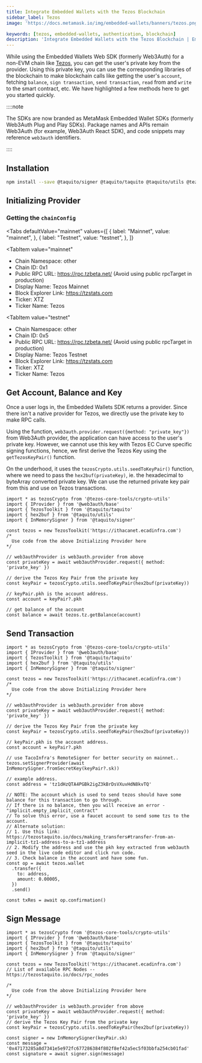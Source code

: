 ```yaml
---
title: Integrate Embedded Wallets with the Tezos Blockchain
sidebar_label: Tezos
image: 'https://docs.metamask.io/img/embedded-wallets/banners/tezos.png'

keywords: [tezos, embedded-wallets, authentication, blockchain]
description: 'Integrate Embedded Wallets with the Tezos Blockchain | Embedded Wallets'
---
```



While using the Embedded Wallets Web SDK (formerly Web3Auth) for a non-EVM chain like [Tezos](https://tezos.com/), you can get the user's private key from the provider. Using this private key, you can use the corresponding libraries of the blockchain to make blockchain calls like getting the user's `account`, fetching `balance`, `sign transaction`, `send transaction`, `read` from and `write` to the smart contract, etc. We have highlighted a few methods here to get you started quickly.

::::note

The SDKs are now branded as MetaMask Embedded Wallet SDKs (formerly Web3Auth Plug and Play SDKs). Package names and APIs remain Web3Auth (for example, Web3Auth React SDK), and code snippets may reference `web3auth` identifiers.

::::

## Installation

```bash npm2yarn
npm install --save @taquito/signer @taquito/taquito @taquito/utils @tezos-core-tools/crypto-utils
```

## Initializing Provider

### Getting the `chainConfig`

<Tabs
 defaultValue="mainnet"
  values={[
    { label: "Mainnet", value: "mainnet", },
    { label: "Testnet", value: "testnet", },
  ]}
>
<TabItem
  value="mainnet"
>

- Chain Namespace: other
- Chain ID: 0x1
- Public RPC URL: https://rpc.tzbeta.net/ (Avoid using public rpcTarget in production)
- Display Name: Tezos Mainnet
- Block Explorer Link: https://tzstats.com
- Ticker: XTZ
- Ticker Name: Tezos

</TabItem>

<TabItem
  value="testnet"
>

- Chain Namespace: other
- Chain ID: 0x5
- Public RPC URL: https://rpc.tzbeta.net/ (Avoid using public rpcTarget in production)
- Display Name: Tezos Testnet
- Block Explorer Link: https://tzstats.com
- Ticker: XTZ
- Ticker Name: Tezos

</TabItem>
</Tabs>

## Get Account, Balance and Key

Once a user logs in, the Embedded Wallets SDK returns a provider. Since there isn't a native provider for Tezos, we directly use the private key to make RPC calls.

Using the function, `web3auth.provider.request({method: "private_key"})` from Web3Auth provider, the application can have access to the user's private key. However, we cannot use this key with Tezos EC Curve specific signing functions, hence, we first derive the Tezos Key using the `getTezosKeyPair()` function.

On the underhood, it uses the `tezosCrypto.utils.seedToKeyPair()` function, where we need to pass the `hex2buf(privateKey)`, ie. the hexadecimal to byteArray converted private key. We can use the returned private key pair from this and use on Tezos transactions.

```tsx
import * as tezosCrypto from '@tezos-core-tools/crypto-utils'
import { IProvider } from '@web3auth/base'
import { TezosToolkit } from '@taquito/taquito'
import { hex2buf } from '@taquito/utils'
import { InMemorySigner } from '@taquito/signer'

const tezos = new TezosToolkit('https://ithacanet.ecadinfra.com')
/*
  Use code from the above Initializing Provider here
*/

// web3authProvider is web3auth.provider from above
const privateKey = await web3authProvider.request({ method: 'private_key' })

// derive the Tezos Key Pair from the private key
const keyPair = tezosCrypto.utils.seedToKeyPair(hex2buf(privateKey))

// keyPair.pkh is the account address.
const account = keyPair?.pkh

// get balance of the account
const balance = await tezos.tz.getBalance(account)
```

## Send Transaction

```tsx
import * as tezosCrypto from '@tezos-core-tools/crypto-utils'
import { IProvider } from '@web3auth/base'
import { TezosToolkit } from '@taquito/taquito'
import { hex2buf } from '@taquito/utils'
import { InMemorySigner } from '@taquito/signer'

const tezos = new TezosToolkit('https://ithacanet.ecadinfra.com')
/*
  Use code from the above Initializing Provider here
*/

// web3authProvider is web3auth.provider from above
const privateKey = await web3authProvider.request({ method: 'private_key' })

// derive the Tezos Key Pair from the private key
const keyPair = tezosCrypto.utils.seedToKeyPair(hex2buf(privateKey))

// keyPair.pkh is the account address.
const account = keyPair?.pkh

// use TacoInfra's RemoteSigner for better security on mainnet..
tezos.setSignerProvider(await InMemorySigner.fromSecretKey(keyPair?.sk))

// example address.
const address = 'tz1dHzQTA4PGBk2igZ3kBrDsVXuvHdN8kvTQ'

// NOTE: The account which is used to send tezos should have some balance for this transaction to go through.
// If there is no balance, then you will receive an error - "implicit.empty_implicit_contract"
// To solve this error, use a faucet account to send some tzs to the account.
// Alternate solution:
// 1. Use this link: https://tezostaquito.io/docs/making_transfers#transfer-from-an-implicit-tz1-address-to-a-tz1-address
// 2. Modify the address and use the pkh key extracted from web3auth seed in the live code editor and click run code.
// 3. Check balance in the account and have some fun.
const op = await tezos.wallet
  .transfer({
    to: address,
    amount: 0.00005,
  })
  .send()

const txRes = await op.confirmation()
```

## Sign Message

```tsx
import * as tezosCrypto from '@tezos-core-tools/crypto-utils'
import { IProvider } from '@web3auth/base'
import { TezosToolkit } from '@taquito/taquito'
import { hex2buf } from '@taquito/utils'
import { InMemorySigner } from '@taquito/signer'

const tezos = new TezosToolkit('https://ithacanet.ecadinfra.com')
// List of available RPC Nodes -- https://tezostaquito.io/docs/rpc_nodes

/*
  Use code from the above Initializing Provider here
*/

// web3authProvider is web3auth.provider from above
const privateKey = await web3authProvider.request({ method: 'private_key' })
// derive the Tezos Key Pair from the private key
const keyPair = tezosCrypto.utils.seedToKeyPair(hex2buf(privateKey))

const signer = new InMemorySigner(keyPair.sk)
const message = '0x47173285a8d7341e5e972fc677286384f802f8ef42a5ec5f03bbfa254cb01fad'
const signature = await signer.sign(message)
```
